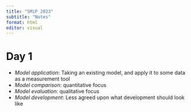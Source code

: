 ```yaml
---
title: "SMiP 2023"
subtitle: "Notes"
format: html
editor: visual
---
```


# Day 1

-   *Model application*: Taking an existing model, and apply it to some data as a measurement tool
-   *Model comparison*: quantitative focus
-   *Model evaluation*: qualitative focus
-   *Model development*: Less agreed upon what development should look like



